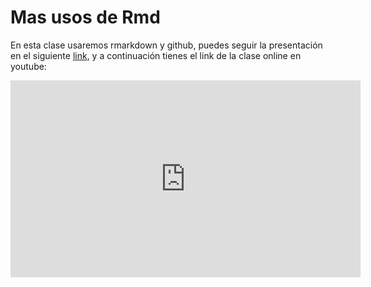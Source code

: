 # Mas usos de Rmd

En esta clase usaremos rmarkdown y github, puedes seguir la presentación en el siguiente [link](https://derek-corcoran-barrios.github.io/CursoProgrPres/Clase3/Clase3RmdAvanzado.html), y a continuación tienes el link de la clase online en youtube:

<iframe width="560" height="315" src="https://www.youtube.com/embed/GzFzwDQzqUw" frameborder="0" allow="accelerometer; autoplay; clipboard-write; encrypted-media; gyroscope; picture-in-picture" allowfullscreen></iframe>